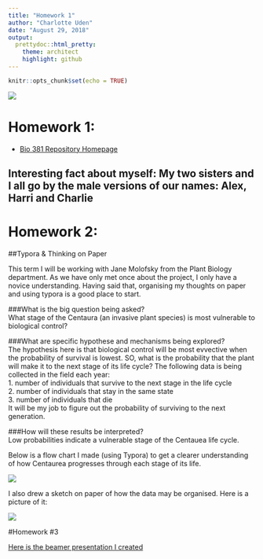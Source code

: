 ```yaml
---
title: "Homework 1"
author: "Charlotte Uden"
date: "August 29, 2018"
output:
  prettydoc::html_pretty:
    theme: architect
    highlight: github
---
```


```r
knitr::opts_chunk$set(echo = TRUE)
```

![](/Users/charlotteuden/Desktop/IMG_1084.JPG)

# Homework 1:

* [Bio 381 Repository Homepage](https://github.com/charliuden)

## Interesting fact about myself: My two sisters and I all go by the male versions of our names: Alex, Harri and Charlie

# Homework 2:

##Typora & Thinking on Paper

This term I will be working with Jane Molofsky from the Plant Biology department. As we have only met once about the project, I only have a novice understanding. Having said that, organising my thoughts on paper and using typora is a good place to start.

###What is the big question being asked?   
What stage of the Centaura (an invasive plant species) is most vulnerable to biological control?    

###What are specific hypothese and mechanisms being explored?   
The hypothesis here is that biological control will be most evvective when the probability of survival is lowest. SO, what is the probability that the plant will make it to the next stage of its life cycle? The following data is being collected in the field each year:   
1. number of individuals that survive to the next stage in the life cycle    
2. number of individuals that stay in the same state   
3. number of individuals that die   
It will be my job to figure out the probability of surviving to the next generation.    

###How will these results be interpreted?      
Low probabilities indicate a vulnerable stage of the Centauea life cycle.   

Below is a flow chart I made (using Typora) to get a clearer understanding of how Centaurea progresses through each stage of its life.   

![](/Users/charlotteuden/Desktop/First_Term/COMP_BIO/Bio381/Lab2_centaurea_lifecycle.png)


I also drew a sketch on paper of how the data may be organised. Here is a picture of it:   

![](/Users/charlotteuden/Desktop/First_Term/COMP_BIO/Bio381/IMG_1453.JPG)

#Homework #3

[Here is the beamer presentation I created](Homework_3.pdf)


